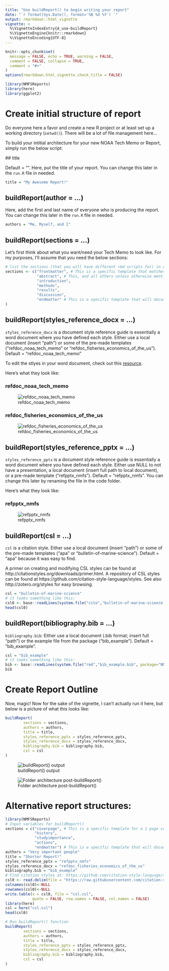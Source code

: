 ```yaml
---
title: "Use buildReport() to begin writing your report"
date: "`r format(Sys.Date(), format='%B %d %Y') `"
output: rmarkdown::html_vignette
vignette: >
  %\VignetteIndexEntry{A_use-buildReport}
  %\VignetteEngine{knitr::rmarkdown}
  %\VignetteEncoding{UTF-8}
---
```

  
```r
knitr::opts_chunk$set(
  message = FALSE, echo = TRUE, warning = FALSE, 
  comment = FALSE, collapse = TRUE,
  comment = "#>"
)
options(rmarkdown.html_vignette.check_title = FALSE)
```

```r
library(NMFSReports)
library(here)
library(ggplot2)
```

# Create initial structure of report

Do everyone here a favor and create a new R project or at least set up a working directory (`setwd()`). There will be a lot of file management here...

To build your intitial architecture for your new NOAA Tech Memo or Report, simply run the below script: 
  
  ## title
  
  Default = "". Here, put the title of your report. You can change this later in the `run.R` file in needed.

```r
title = "My Awesome Report!"
```

## buildReport(author = ...)

Here, add the first and last name of everyone who is producing the report. You can change this later in the `run.R` file in needed.

```r
authors = "Me, Myself, and I"
```

## buildReport(sections = ...)

Let's first think about what you want/need your Tech Memo to look like. For my purposes, I'll assume that you need the below sections:
  
```r
# list the sections (that you will have different rmd scripts for) in order and with no spaces
sections <- c("frontmatter", # This is a specific template that matches the NOAA Template
              "abstract", # This, and all others unless otherwise mentioned, come from the same plain-slate document but are appropriately named and linked up in the 'run' file. 
              "introduction", 
              "methods", 
              "results", 
              "discussion", 
              "endmatter" # This is a specific template that will document all of your citations throughout the report, the R packages you used to create this report. I'm biased, but please give credit where credit is due! There are also spots here to list people's ORCID numbers and acknowlegements. 
) 
```

## buildReport(styles_reference_docx = ...)

`styles_reference_docx` is a document style reference guide is essentially a word document where you have defined each style. Either use a local document (insert "path") or some of the pre-made templates ("refdoc_noaa_tech_memo" or "refdoc_fisheries_economics_of_the_us"). Default = "refdoc_noaa_tech_memo"

To edit the stlyes in your word document, check out this [resource](https://support.microsoft.com/en-us/office/customize-or-create-new-styles-d38d6e47-f6fc-48eb-a607-1eb120dec563). 

Here's what they look like: 

### refdoc_noaa_tech_memo

![refdoc_noaa_tech_memo](../man/figures/refdoc_noaa_tech_memo.JPG)

### refdoc_fisheries_economics_of_the_us

![refdoc_fisheries_economics_of_the_us](../man/figures/refdoc_fisheries_economics_of_the_us.JPG)

## buildReport(styles_reference_pptx = ...)

`styles_reference_pptx` is a document style reference guide is essentially a word document where you have defined each style. Either use NULL to not have a presentation, a local document (insert full path to local document), or a pre-made template ("refpptx_nmfs"). Default = "refpptx_nmfs". You can change this later by renaming the file in the code folder. 

Here's what they look like: 
  
### refpptx_nmfs

![refpptx_nmfs](../man/figures/refpptx_nmfs.JPG)

## buildReport(csl = ...)

`csl` is a citation style. Either use a local document (insert "path") or some of the pre-made templates ("apa" or "bulletin-of-marine-science"). Default = "apa" because it was easy to find. 

A primer on creating and modifying CSL styles can be found at http://citationstyles.org/downloads/primer.html. A repository of CSL styles can be found at https://github.com/citation-style-language/styles. See also http://zotero.org/styles for easy browsing.

```r
csl = "bulletin-of-marine-science"
# it looks something like this:
csl0 <- base::readLines(system.file("cite","bulletin-of-marine-science.csl", package="NMFSReports"))
head(csl0)
```

## buildReport(bibliography.bib = ...)

`bibliography.bib`: Either use a local document (.bib format; insert full "path") or the example file from the package ("bib_example"). Default = "bib_example".

```r
csl = "bib_example"
# it looks something like this:
bib <- base::readLines(system.file("rmd","bib_example.bib", package="NMFSReports"))
bib
```


# Create Report Outline

Now, magic! Now for the sake of the vignette, I can't actually run it here, but below is a picture of what this looks like:

```r
buildReport(
        sections = sections,
        authors = authors,
        title = title,
        styles_reference_pptx = styles_reference_pptx,
        styles_reference_docx = styles_reference_docx,
        bibliography.bib = bibliography.bib,
        csl = csl
)
```


![buildReport() output](../man/figures/buildReport.JPG)


![Folder architecture post-buildReport()](../man/figures/folder_architecture_post_buildReport.JPG)


# Alternative report structures: 

```r
library(NMFSReports)
# Input variables for buildReport()
sections = c("coverpage", # This is a specific template for a 1 page coverpage
             "history", 
             "studyimportance", 
             "actions", 
             "endmatter") # This is a specific template that will document all of your citations throughout the report, the R packages you used to create this report. I'm biased, but please give credit where credit is due! There are also spots here to list people's ORCID numbers and acknowlegements. 
authors = "Very important people"
title = "Shorter Report!"
styles_reference_pptx = "refpptx_nmfs"
styles_reference_docx = "refdoc_fisheries_economics_of_the_us"
bibliography.bib = "bib_example"
# Find citation styles at: https://github.com/citation-style-language/styles
csl0 <- read.delim(file = "https://raw.githubusercontent.com/citation-style-language/styles/master/american-fisheries-society.csl", header = FALSE, )
colnames(csl0)<-NULL
rownames(csl0)<-NULL
write.table(x = csl0, file = "csl.csl", 
            quote = FALSE, row.names = FALSE, col.names = FALSE)
library(here)
csl = here("csl.csl")
head(csl0)
```



```r
# Run buildReport() function
buildReport(
        sections = sections,
        authors = authors,
        title = title,
        styles_reference_pptx = styles_reference_pptx,
        styles_reference_docx = styles_reference_docx,
        bibliography.bib = bibliography.bib,
        csl = csl
)
```
